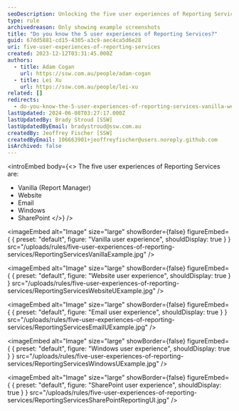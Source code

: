```yaml
---
seoDescription: Unlocking the five user experiences of Reporting Services, including Vanilla, Website, Email, Windows, and SharePoint.
type: rule
archivedreason: Only showing example screenshots
title: "Do you know the 5 user experiences of Reporting Services?"
guid: 67dd5881-cd15-4305-a3c9-aec4ca5d6e28
uri: five-user-experiences-of-reporting-services
created: 2023-12-12T03:31:45.000Z
authors:
  - title: Adam Cogan
    url: https://ssw.com.au/people/adam-cogan
  - title: Lei Xu
    url: https://ssw.com.au/people/lei-xu
related: []
redirects:
  - do-you-know-the-5-user-experiences-of-reporting-services-vanilla-website-email-windows-and-sharepoint
lastUpdated: 2024-06-08T03:27:17.000Z
lastUpdatedBy: Brady Stroud [SSW]
lastUpdatedByEmail: bradystroud@ssw.com.au
createdBy: Jeoffrey Fischer [SSW]
createdByEmail: 106663901+jeoffreyfischer@users.noreply.github.com
isArchived: false
---
```


<introEmbed
  body={<>
The five user experiences of Reporting Services are:

- Vanilla (Report Manager)
- Website
- Email
- Windows
- SharePoint
  </>}
/>

<imageEmbed
  alt="Image"
  size="large"
  showBorder={false}
  figureEmbed={ {
    preset: "default",
    figure: "Vanilla user experience",
    shouldDisplay: true
  } }
  src="/uploads/rules/five-user-experiences-of-reporting-services/ReportingServicesVanillaExample.jpg"
/>


<imageEmbed
  alt="Image"
  size="large"
  showBorder={false}
  figureEmbed={ {
    preset: "default",
    figure: "Website user experience",
    shouldDisplay: true
  } }
  src="/uploads/rules/five-user-experiences-of-reporting-services/ReportingServicesWebsiteUExample.jpg"
/>


<imageEmbed
  alt="Image"
  size="large"
  showBorder={false}
  figureEmbed={ {
    preset: "default",
    figure: "Email user experience",
    shouldDisplay: true
  } }
  src="/uploads/rules/five-user-experiences-of-reporting-services/ReportingServicesEmailUExample.jpg"
/>


<imageEmbed
  alt="Image"
  size="large"
  showBorder={false}
  figureEmbed={ {
    preset: "default",
    figure: "Windows user experience",
    shouldDisplay: true
  } }
  src="/uploads/rules/five-user-experiences-of-reporting-services/ReportingServicesWindowsUExample.jpg"
/>


<imageEmbed
  alt="Image"
  size="large"
  showBorder={false}
  figureEmbed={ {
    preset: "default",
    figure: "SharePoint user experience",
    shouldDisplay: true
  } }
  src="/uploads/rules/five-user-experiences-of-reporting-services/ReportingServicesSharePointReportingUI.jpg"
/>
